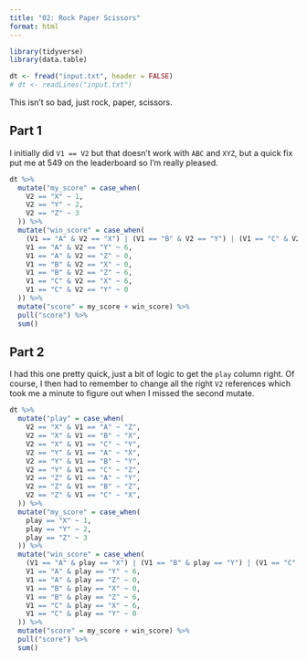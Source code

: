 ```yaml
---
title: "02: Rock Paper Scissors"
format: html
---
```


```r
library(tidyverse)
library(data.table)
```

```r
dt <- fread("input.txt", header = FALSE)
# dt <- readLines("input.txt")
```

This isn't so bad, just rock, paper, scissors.

## Part 1

I initially did `V1 == V2` but that doesn't work with `ABC` and `XYZ`, but a quick fix put me at 549 on the leaderboard so I'm really pleased.

```r
dt %>%
  mutate("my_score" = case_when(
    V2 == "X" ~ 1,
    V2 == "Y" ~ 2,
    V2 == "Z" ~ 3
  )) %>%
  mutate("win_score" = case_when(
    (V1 == "A" & V2 == "X") | (V1 == "B" & V2 == "Y") | (V1 == "C" & V2 == "Z") ~ 3,
    V1 == "A" & V2 == "Y" ~ 6,
    V1 == "A" & V2 == "Z" ~ 0,
    V1 == "B" & V2 == "X" ~ 0,
    V1 == "B" & V2 == "Z" ~ 6,
    V1 == "C" & V2 == "X" ~ 6,
    V1 == "C" & V2 == "Y" ~ 0
  )) %>%
  mutate("score" = my_score + win_score) %>%
  pull("score") %>%
  sum()
```

## Part 2

I had this one pretty quick, just a bit of logic to get the `play` column right. Of course, I then had to remember to change all the right `V2` references which took me a minute to figure out when I missed the second mutate.

```r
dt %>%
  mutate("play" = case_when(
    V2 == "X" & V1 == "A" ~ "Z",
    V2 == "X" & V1 == "B" ~ "X",
    V2 == "X" & V1 == "C" ~ "Y",
    V2 == "Y" & V1 == "A" ~ "X",
    V2 == "Y" & V1 == "B" ~ "Y",
    V2 == "Y" & V1 == "C" ~ "Z",
    V2 == "Z" & V1 == "A" ~ "Y",
    V2 == "Z" & V1 == "B" ~ "Z",
    V2 == "Z" & V1 == "C" ~ "X",
  )) %>%
  mutate("my_score" = case_when(
    play == "X" ~ 1,
    play == "Y" ~ 2,
    play == "Z" ~ 3
  )) %>%
  mutate("win_score" = case_when(
    (V1 == "A" & play == "X") | (V1 == "B" & play == "Y") | (V1 == "C" & play == "Z") ~ 3,
    V1 == "A" & play == "Y" ~ 6,
    V1 == "A" & play == "Z" ~ 0,
    V1 == "B" & play == "X" ~ 0,
    V1 == "B" & play == "Z" ~ 6,
    V1 == "C" & play == "X" ~ 6,
    V1 == "C" & play == "Y" ~ 0
  )) %>%
  mutate("score" = my_score + win_score) %>%
  pull("score") %>%
  sum()
```

